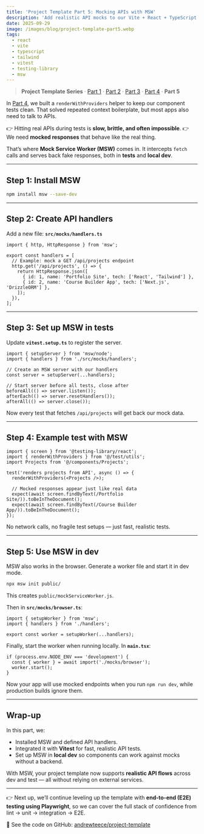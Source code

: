 ```yaml
---
title: 'Project Template Part 5: Mocking APIs with MSW'
description: 'Add realistic API mocks to our Vite + React + TypeScript + Tailwind project using Mock Service Worker (MSW) for both tests and local development.'
date: 2025-09-29
image: /images/blog/project-template-part5.webp
tags:
  - react
  - vite
  - typescript
  - tailwind
  - vitest
  - testing-library
  - msw
---
```



> **Project Template Series** ·
> [Part 1](/blog/project-template-part1) ·
> [Part 2](/blog/project-template-part2) ·
> [Part 3](/blog/project-template-part3) ·
> [Part 4](/blog/project-template-part4) ·
> **Part 5**

In [Part 4](/blog/project-template-part4), we built a `renderWithProviders` helper to keep our component tests clean.
That solved repeated context boilerplate, but most apps also need to talk to APIs.

👉 Hitting real APIs during tests is **slow, brittle, and often impossible**.
👉 We need **mocked responses** that behave like the real thing.

That’s where **Mock Service Worker (MSW)** comes in. It intercepts `fetch` calls and serves back fake responses, both in **tests** and **local dev**.

---

## Step 1: Install MSW

<CodeBlock lang="bash" title="Install dependencies">

```bash
npm install msw --save-dev
```

</CodeBlock>

---

## Step 2: Create API handlers

Add a new file: **`src/mocks/handlers.ts`**

<CodeBlock lang="tsx" title="src/mocks/handlers.ts">

```tsx
import { http, HttpResponse } from 'msw';

export const handlers = [
  // Example: mock a GET /api/projects endpoint
  http.get('/api/projects', () => {
    return HttpResponse.json([
      { id: 1, name: 'Portfolio Site', tech: ['React', 'Tailwind'] },
      { id: 2, name: 'Course Builder App', tech: ['Next.js', 'DrizzleORM'] },
    ]);
  }),
];
```

</CodeBlock>

---

## Step 3: Set up MSW in tests

Update **`vitest.setup.ts`** to register the server.

<CodeBlock lang="tsx" title="vitest.setup.ts">

```tsx
import { setupServer } from 'msw/node';
import { handlers } from './src/mocks/handlers';

// Create an MSW server with our handlers
const server = setupServer(...handlers);

// Start server before all tests, close after
beforeAll(() => server.listen());
afterEach(() => server.resetHandlers());
afterAll(() => server.close());
```

</CodeBlock>

Now every test that fetches `/api/projects` will get back our mock data.

---

## Step 4: Example test with MSW

<CodeBlock lang="tsx" title="src/components/Projects.test.tsx">

```tsx
import { screen } from '@testing-library/react';
import { renderWithProviders } from '@/test/utils';
import Projects from '@/components/Projects';

test('renders projects from API', async () => {
  renderWithProviders(<Projects />);

  // Mocked responses appear just like real data
  expect(await screen.findByText(/Portfolio Site/)).toBeInTheDocument();
  expect(await screen.findByText(/Course Builder App/)).toBeInTheDocument();
});
```

</CodeBlock>

No network calls, no fragile test setups — just fast, realistic tests.

---

## Step 5: Use MSW in dev

MSW also works in the browser.
Generate a worker file and start it in dev mode.

<CodeBlock lang="bash" title="Generate worker">

```bash
npx msw init public/
```

</CodeBlock>

This creates `public/mockServiceWorker.js`.

Then in **`src/mocks/browser.ts`**:

<CodeBlock lang="tsx" title="src/mocks/browser.ts">

```tsx
import { setupWorker } from 'msw';
import { handlers } from './handlers';

export const worker = setupWorker(...handlers);
```

</CodeBlock>

Finally, start the worker when running locally. In **`main.tsx`**:

<CodeBlock lang="tsx" title="main.tsx (dev only)">

```tsx
if (process.env.NODE_ENV === 'development') {
  const { worker } = await import('./mocks/browser');
  worker.start();
}
```

</CodeBlock>

Now your app will use mocked endpoints when you run `npm run dev`, while production builds ignore them.

---

## Wrap-up

In this part, we:

- Installed MSW and defined API handlers.
- Integrated it with **Vitest** for fast, realistic API tests.
- Set up MSW in **local dev** so components can work against mocks without a backend.

With MSW, your project template now supports **realistic API flows** across dev and test — all without relying on external services.

---

👉 Next up, we’ll continue leveling up the template with **end-to-end (E2E) testing using Playwright**, so we can cover the full stack of confidence from lint → unit → integration → E2E.

📖 See the code on GitHub: [andrewteece/project-template](https://github.com/andrewteece/project-template)
